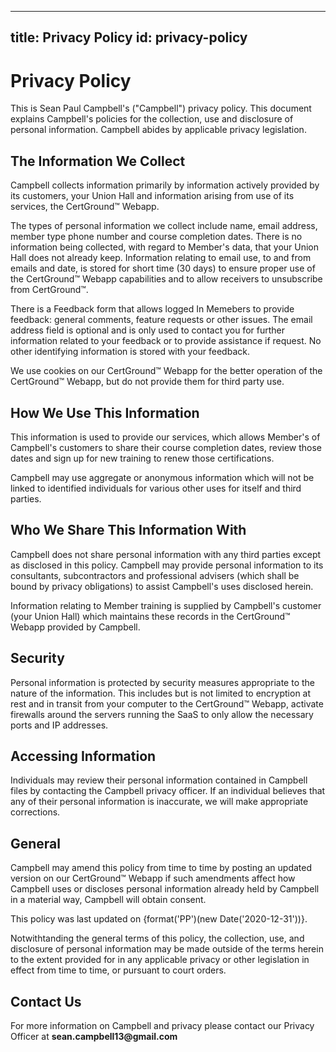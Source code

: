 
---
title: Privacy Policy
id: privacy-policy
---


# Privacy Policy

This is Sean Paul Campbell's ("Campbell") privacy policy. This document explains Campbell's policies for the collection, use and disclosure of personal information. Campbell abides by applicable privacy legislation.

## The Information We Collect

Campbell collects information primarily by information actively provided by its customers, your Union Hall and information arising from use of its services, the CertGround™️ Webapp.

The types of personal information we collect include name, email address, member type phone number and course completion dates. There is no information being collected, with regard to Member's data, that your Union Hall does not already keep. Information relating to email use, to and from emails and date, is stored for short time (30 days) to ensure proper use of the CertGround™️ Webapp capabilities and to allow receivers to unsubscribe from CertGround™️.

There is a Feedback form that allows logged In Memebers to provide feedback: general comments, feature requests or other issues. The email address field is optional and is only used to contact you for further information related to your feedback or to provide assistance if request. No other identifying information is stored with your feedback.

We use cookies on our CertGround™️ Webapp for the better operation of the CertGround™️ Webapp, but do not provide them for third party use.

## How We Use This Information

This information is used to provide our services, which allows Member's of Campbell's customers to share their course completion dates, review those dates and sign up for new training to renew those certifications.

Campbell may use aggregate or anonymous information which will not be linked to identified individuals for various other uses for itself and third parties.

## Who We Share This Information With

Campbell does not share personal information with any third parties except as disclosed in this policy. Campbell may provide personal information to its consultants, subcontractors and professional advisers (which shall be bound by privacy obligations) to assist Campbell's uses disclosed herein.

Information relating to Member training is supplied by Campbell's customer (your Union Hall) which maintains these records in the CertGround™️ Webapp provided by Campbell.

## Security

Personal information is protected by security measures appropriate to the nature of the information. This includes but is not limited to encryption at rest and in transit from your computer to the CertGround™️ Webapp, activate firewalls around the servers running the SaaS to only allow the necessary ports and IP addresses.

## Accessing Information

Individuals may review their personal information contained in Campbell files by contacting the Campbell privacy officer. If an individual believes that any of their personal information is inaccurate, we will make appropriate corrections.

## General

Campbell may amend this policy from time to time by posting an updated version on our CertGround™️ Webapp if such amendments affect how Campbell uses or discloses personal information already held by Campbell in a material way, Campbell will obtain consent.

<span>
  This policy was last updated on
  <span> {format('PP')(new Date('2020-12-31'))}</span>.
</span>

Notwithtanding the general terms of this policy, the collection, use, and disclosure of personal information may be made outside of the terms herein to the extent provided for in any applicable privacy or other legislation in effect from time to time, or pursuant to court orders.

## Contact Us

<p>For more information on Campbell and privacy please contact our Privacy Officer at
  <strong>sean.campbell13@gmail.com</strong></p>
